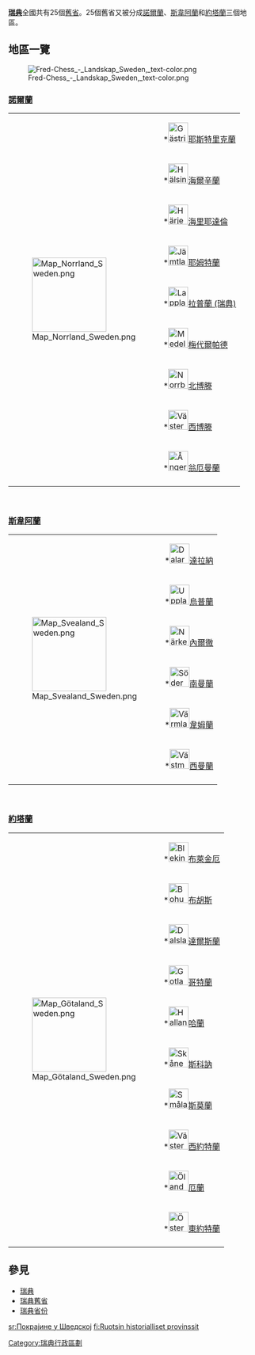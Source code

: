 '''[[瑞典|瑞典]]'''全國共有25個[[瑞典舊省|舊省]]。25個舊省又被分成[[諾爾蘭|諾爾蘭]]、[[斯韋阿蘭|斯韋阿蘭]]和[[約塔蘭|約塔蘭]]三個地區。


== 地區一覽 ==
[[File:Fred-Chess_-_Landskap_Sweden,_text-color.png|right]]
=== [[諾爾蘭_(瑞典)|諾爾蘭]]　{{Lang|sv|Norrland}} ===
{|
|-
| rowspan=10 valign="center" |[[File:Map_Norrland_Sweden.png|150px]]
|*[[File:Gästrikland_vapen_.svg|40px]][[耶斯特里克蘭|耶斯特里克蘭]] {{Lang|sv|Gästrikland}}
|-
|*[[File:Hälsinglands_vapen.svg|40px]][[海爾辛蘭|海爾辛蘭]] {{Lang|sv|Hälsingland}}
|-
|*[[File:Härjedalens_vapen.svg|40px]][[海里耶達倫|海里耶達倫]] {{Lang|sv|Härjedalen}}
|-
|*[[File:Jämtlands_vapen.svg|40px]][[耶姆特蘭|耶姆特蘭]] {{Lang|sv|Jämtland}}
|-
|*[[File:Lappland_vapen.svg|40px]][[拉普蘭_(瑞典)|拉普蘭 (瑞典)]] {{Lang|sv|Lappland}}
|-
|*[[File:Medelpads_vapen.svg|40px]][[梅代爾帕德|梅代爾帕德]] {{Lang|sv|Medelpad}}
|-
|*[[File:Norrbottens_vapen.svg|40px]][[北博滕|北博滕]] {{Lang|sv|Norrbotten}}
|-
|*[[File:Västerbottens_vapen.svg|40px]][[西博滕|西博滕]] {{Lang|sv|Västerbotten}}
|-
|*[[File:Ångermanlands_vapen.svg|40px]][[翁厄曼蘭|翁厄曼蘭]] {{Lang|sv|Ångermanland}}
|-
|}

<br/>

=== [[斯韋阿蘭|斯韋阿蘭]]　{{Lang|sv|Svealand}} ===
{|
|-
| rowspan=7 valign="center" |[[File:Map_Svealand_Sweden.png|150px]]
|*[[File:Dalarnas_vapen.svg|40px]][[達拉納|達拉納]] {{Lang|sv|Dalarna}}
|-
|*[[File:Upplands_vapen.svg|40px]][[烏普蘭|烏普蘭]] {{Lang|sv|Uppland}}
|-
|*[[File:Närkes_vapen.svg|40px]][[內爾徹|內爾徹]] {{Lang|sv|Närke}}
|-
|*[[File:Södermanlands_vapen.svg|40px]][[南曼蘭|南曼蘭]] {{Lang|sv|Södermanland}}
|-
|*[[File:Värmlands_vapen.svg|40px]][[韋姆蘭|韋姆蘭]] {{Lang|sv|Värmland}}
|-
|*[[File:Västmanlands_vapen.svg|40px]][[西曼蘭|西曼蘭]] {{Lang|sv|Västmanland}}
|-
|}

<br/>

=== [[約塔蘭|約塔蘭]]　{{Lang|sv|Götaland}} ===
{|
|-
| rowspan=11 valign="center" |[[File:Map_Götaland_Sweden.png|150px]]
|*[[File:Blekinges_vapen.svg|40px]][[布萊金厄|布萊金厄]] {{Lang|sv|Blekinge}}
|-
|*[[File:Bohusläns_vapen.svg|40px]][[布胡斯|布胡斯]] {{Lang|sv|Bohuslän}}
|-
|*[[File:Dalslands_vapen.svg|40px]][[達爾斯蘭|達爾斯蘭]] {{Lang|sv|Dalsland}}
|-
|*[[File:Gotlands_vapen.svg|40px]][[哥特蘭|哥特蘭]] {{Lang|sv|Gotland}}
|-
|*[[File:Hallands_vapen.svg|40px]][[哈蘭|哈蘭]] {{Lang|sv|Halland}}
|-
|*[[File:Skånes_vapen.svg|40px]][[斯科訥|斯科訥]] {{Lang|sv|Skåne}}
|-
|*[[File:Smålands_vapen.svg|40px]][[斯莫蘭|斯莫蘭]] {{Lang|sv|Småland}}
|-
|*[[File:Västergötlands_vapen.svg|40px]][[西約特蘭|西約特蘭]] {{Lang|sv|Västergötland}}
|-
|*[[File:Ölands_vapen.svg|40px]][[厄蘭|厄蘭]] {{Lang|sv|Öland}}
|-
|*[[File:Östergötland_vapen_.svg|40px]][[東約特蘭|東約特蘭]] {{Lang|sv|Östergötland}}
|-
|}

== 參見 ==
*[[瑞典|瑞典]]
*[[瑞典舊省|瑞典舊省]]
*[[瑞典省份|瑞典省份]]

{{欧洲题目|行政区划}}

[[Category:瑞典行政區劃|Category:瑞典行政區劃]]

[[sr:Покрајине_у_Шведској|sr:Покрајине у Шведској]]
[[fi:Ruotsin_historialliset_provinssit|fi:Ruotsin historialliset provinssit]]